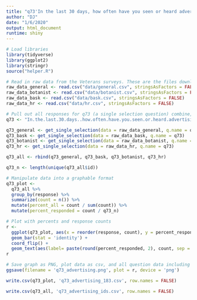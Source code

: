 ```yaml
---
title: "q73'In the last 30 days, how often have you seen or heard advertising for cannabis products or stores in your community (including TV, radio, signs, billboards, newspapers, pamphlets, or street-side marketing)?' Veterans"
author: "DJ"
date: "1/6/2020"
output: html_document
runtime: shiny
---
```


```r
# Load libraries
library(tidyverse)
library(ggplot2)
library(stringr)
source("helper.R")
```

```r
# Read in raw data from the Veterans surveys. These are the files downloaded from survey monkey saved as a .csv
raw_data_general <- read.csv("data/general.csv", stringsAsFactors = FALSE)
raw_data_botanist <- read.csv("data/botanist.csv", stringsAsFactors = FALSE)
raw_data_bask <- read.csv("data/bask.csv", stringsAsFactors = FALSE)
raw_data_hr <- read.csv("data/hr.csv", stringsAsFactors = FALSE)
```

```r
# Pull out all responses for q73 (a single selection question) combine, then determine 'question n'
q73 <- "In.the.last.30.days..how.often.have.you.seen.or.heard.advertising.for.cannabis.products.or.stores.in.your.community..including.TV..radio..signs..billboards..newspapers..pamphlets..or.street.side.marketing.."

q73_general <- get_single_selection(data = raw_data_general, q.name = q73)
q73_bask <- get_single_selection(data = raw_data_bask, q.name = q73)
q73_botanist <- get_single_selection(data = raw_data_botanist, q.name = q73)
q73_hr <- get_single_selection(data = raw_data_hr, q.name = q73)

q73_all <- rbind(q73_general, q73_bask, q73_botanist, q73_hr)

q73_n <- length(unique(q73_all$id))
```

```r
# Manipulate data into a graphable format
q73_plot <- 
  q73_all %>%
  group_by(response) %>%
  summarize(count = n()) %>%
  mutate(percent_all = count / sum(count)) %>%
  mutate(percent_responded = count / q73_n)
```

```r
# Plot with percents and response counts
r <- 
  ggplot(q73_plot, aes(x = reorder(response, count), y = percent_responded)) +
  geom_bar(stat = 'identity') +
  coord_flip() +
  geom_text(aes(label= paste(round(percent_responded, 2), count, sep = "***")))
r
```

```r
# Save graph as PNG, plot data as csv, and all question data including response IDs as csv (save question n and N at end of plot file as "_x.x")
ggsave(filename = 'q73_advertising.png', plot = r, device = 'png')

write.csv(q73_plot, 'q73_advertising_183.csv', row.names = FALSE)

write.csv(q73_all, 'q73_advertising_ids.csv', row.names = FALSE)
```
